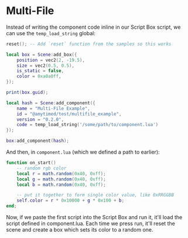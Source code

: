 # Multi-File

Instead of writing the component code inline in our Script Box script, we can use the `temp_load_string` global:

```lua title="Script Box script"
reset(); -- Add `reset` function from the samples so this works

local box = Scene:add_box({
    position = vec2(2, -19.5),
    size = vec2(0.5, 0.5),
    is_static = false,
    color = 0xa0a0ff,
});

print(box.guid);

local hash = Scene:add_component({
    name = "Multi-File Example",
    id = "@amytimed/test/multifile_example",
    version = "0.2.0",
    code = temp_load_string('/some/path/to/component.lua')
});

box:add_component(hash);
```

And then, in `component.lua` (which we defined a path to earlier):
```lua title="component.lua"
function on_start()
    -- random rgb color
    local r = math.random(0x40, 0xff);
    local g = math.random(0x40, 0xff);
    local b = math.random(0x40, 0xff);

    -- put it together to form single color value, like 0xRRGGBB
    self.color = r * 0x10000 + g * 0x100 + b;
end;
```

Now, if we paste the first script into the Script Box and run it, it'll load the script defined in component.lua. Each time we press run, it'll reset the scene and create a box which sets its color to a random one.